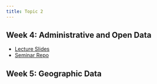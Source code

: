 ```yaml
---
title: Topic 2
---
```



## Week 4: Administrative and Open Data

- [Lecture Slides](https://github.com/GV330/course_materials/blob/main/lectures/GV330_Lecture4_Administrative_and_Open_DataI.pdf)
- [Seminar Repo](https://github.com/GV330/seminar4_adminData)


## Week 5: Geographic Data

